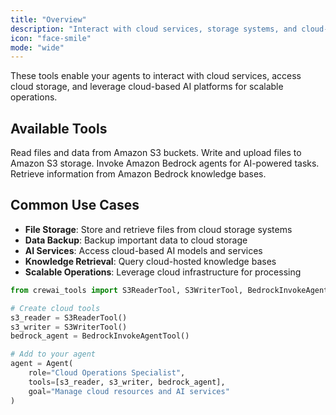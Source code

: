 ```yaml
---
title: "Overview"
description: "Interact with cloud services, storage systems, and cloud-based AI platforms"
icon: "face-smile"
mode: "wide"
---
```


These tools enable your agents to interact with cloud services, access cloud storage, and leverage cloud-based AI platforms for scalable operations.

## **Available Tools**

<CardGroup cols={2}>
  <Card title="S3 Reader Tool" icon="cloud" href="/en/tools/cloud-storage/s3readertool">
    Read files and data from Amazon S3 buckets.
  </Card>

  <Card title="S3 Writer Tool" icon="cloud-arrow-up" href="/en/tools/cloud-storage/s3writertool">
    Write and upload files to Amazon S3 storage.
  </Card>

  <Card title="Bedrock Invoke Agent" icon="aws" href="/en/tools/cloud-storage/bedrockinvokeagenttool">
    Invoke Amazon Bedrock agents for AI-powered tasks.
  </Card>

  <Card title="Bedrock KB Retriever" icon="database" href="/en/tools/cloud-storage/bedrockkbretriever">
    Retrieve information from Amazon Bedrock knowledge bases.
  </Card>
</CardGroup>

## **Common Use Cases**

- **File Storage**: Store and retrieve files from cloud storage systems
- **Data Backup**: Backup important data to cloud storage
- **AI Services**: Access cloud-based AI models and services
- **Knowledge Retrieval**: Query cloud-hosted knowledge bases
- **Scalable Operations**: Leverage cloud infrastructure for processing

```python
from crewai_tools import S3ReaderTool, S3WriterTool, BedrockInvokeAgentTool

# Create cloud tools
s3_reader = S3ReaderTool()
s3_writer = S3WriterTool()
bedrock_agent = BedrockInvokeAgentTool()

# Add to your agent
agent = Agent(
    role="Cloud Operations Specialist",
    tools=[s3_reader, s3_writer, bedrock_agent],
    goal="Manage cloud resources and AI services"
)
